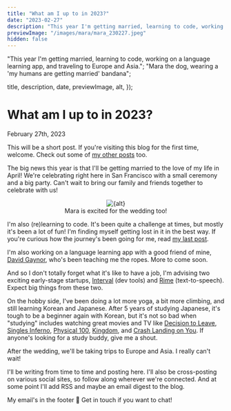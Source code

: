 ```yaml
---
title: "What am I up to in 2023?"
date: "2023-02-27"
description: "This year I'm getting married, learning to code, working on a language learning app, and traveling to Europe and Asia."
previewImage: "/images/mara/mara_230227.jpeg"
hidden: false
---
```



  "This year I'm getting married, learning to code, working on a language learning app, and traveling to Europe and Asia.";
  "Mara the dog, wearing a 'my humans are getting married' bandana";

  title,
  description,
  date,
  previewImage,
  alt,
});

# What am I up to in 2023?

<time dateTime={date} className="muted italic">
  February 27th, 2023
</time>

This will be a short post. If you're visiting this blog for the first time, welcome. Check out some of [my other posts](/posts) too.

The big news this year is that I'll be getting married to the love of my life in April! We're celebrating right here in San Francisco with a small ceremony and a big party. Can't wait to bring our family and friends together to celebrate with us!

<figure align="center">
  <Image
    src={previewImage}
    className="mx-auto"
    alt={alt}
    width={300}
    height={300}
  />
  <figcaption>Mara is excited for the wedding too!</figcaption>
</figure>

I'm also (re)learning to code. It's been quite a challenge at times, but mostly it's been a lot of fun! I'm finding myself getting lost in it in the best way. If you're curious how the journey's been going for me, read [my last post](/posts/relearning-to-code).

I'm also working on a language learning app with a good friend of mine, [David Gaynor](http://freedavid.co/), who's been teaching me the ropes. More to come soon.

And so I don't totally forget what it's like to have a job, I'm advising two exciting early-stage startups, [Interval](https://interval.com/) (dev tools) and [Rime](https://rime.ai/) (text-to-speech). Expect big things from these two.

On the hobby side, I've been doing a lot more yoga, a bit more climbing, and still learning Korean and Japanese. After 5 years of studying Japanese, it's tough to be a beginner again with Korean, but it's not so bad when "studying" includes watching great movies and TV like [Decision to Leave](https://www.imdb.com/title/tt12477480/), [Singles Inferno](https://www.netflix.com/title/81436209), [Physical 100](https://www.netflix.com/title/81587446), [Kingdom](https://www.netflix.com/title/80180171), and [Crash Landing on You](https://www.netflix.com/title/81159258). If anyone's looking for a study buddy, give me a shout.

After the wedding, we'll be taking trips to Europe and Asia. I really can't wait!

I'll be writing from time to time and posting here. I'll also be cross-posting on various social sites, so follow along wherever we're connected. And at some point I'll add RSS and maybe an email digest to the blog.

My email's in the footer 🦶 Get in touch if you want to chat!
